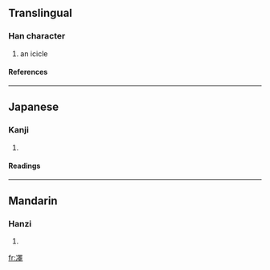 ==Translingual==
===Han character===
{{Han char|rn=15|rad=冫|as=13|sn=15|four=|canj=戈一田中十 (IMWLJ)}}
# an icicle
====References====
{{Han ref|kx=0133.410|dkj=01715|dj=0298.220|hdz=10301.090|uh=51D9|ud=20953}}
----
==Japanese==
===Kanji===
{{ja-kanji|grade=|rs=冫13}}
# {{defn|Japanese}}
====Readings====
{{ja-readings|on=[[たく]] (taku), [[だく]] (daku), [[じゃく]] (jaku)|kun=[[つらら]] (tsurara)}}
----
==Mandarin==
===Hanzi===
{{cmn-hanzi|pin=[[duó]] (duo2)|wg=to<sup>2</sup>}}
# {{defn|Mandarin}}

[[fr:凙]]